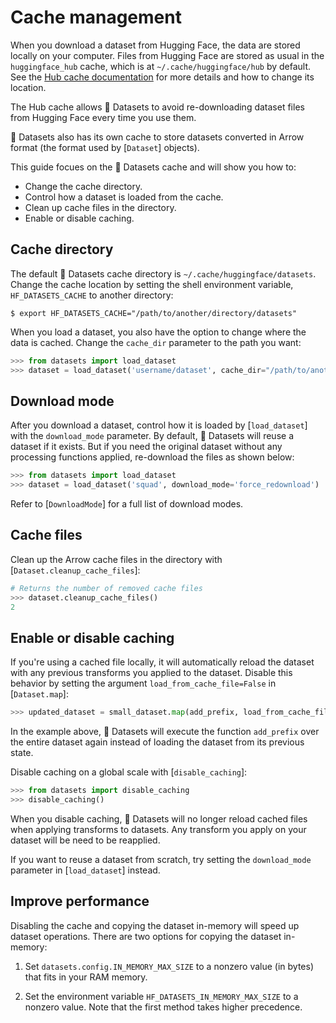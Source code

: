 # Cache management

When you download a dataset from Hugging Face, the data are stored locally on your computer.
Files from Hugging Face are stored as usual in the `huggingface_hub` cache, which is at `~/.cache/huggingface/hub` by default.
See the [Hub cache documentation](https://huggingface.co/docs/huggingface_hub/guides/manage-cache) for more details and how to change its location.

The Hub cache allows 🤗 Datasets to avoid re-downloading dataset files from Hugging Face every time you use them. 

🤗 Datasets also has its own cache to store datasets converted in Arrow format (the format used by [`Dataset`] objects).

This guide focues on the 🤗 Datasets cache and will show you how to:

- Change the cache directory.
- Control how a dataset is loaded from the cache.
- Clean up cache files in the directory.
- Enable or disable caching.

## Cache directory

The default 🤗 Datasets cache directory is `~/.cache/huggingface/datasets`. Change the cache location by setting the shell environment variable, `HF_DATASETS_CACHE` to another directory:

```
$ export HF_DATASETS_CACHE="/path/to/another/directory/datasets"
```

When you load a dataset, you also have the option to change where the data is cached. Change the `cache_dir` parameter to the path you want:

```py
>>> from datasets import load_dataset
>>> dataset = load_dataset('username/dataset', cache_dir="/path/to/another/directory/datasets")
```

## Download mode

After you download a dataset, control how it is loaded by [`load_dataset`] with the `download_mode` parameter. By default, 🤗 Datasets will reuse a dataset if it exists. But if you need the original dataset without any processing functions applied, re-download the files as shown below:

```py
>>> from datasets import load_dataset
>>> dataset = load_dataset('squad', download_mode='force_redownload')
```

Refer to [`DownloadMode`] for a full list of download modes.

## Cache files

Clean up the Arrow cache files in the directory with [`Dataset.cleanup_cache_files`]:

```py
# Returns the number of removed cache files
>>> dataset.cleanup_cache_files()
2
```

## Enable or disable caching

If you're using a cached file locally, it will automatically reload the dataset with any previous transforms you applied to the dataset. Disable this behavior by setting the argument `load_from_cache_file=False` in [`Dataset.map`]:

```py
>>> updated_dataset = small_dataset.map(add_prefix, load_from_cache_file=False)
```

In the example above, 🤗 Datasets will execute the function `add_prefix` over the entire dataset again instead of loading the dataset from its previous state.

Disable caching on a global scale with [`disable_caching`]:

```py
>>> from datasets import disable_caching
>>> disable_caching()
```

When you disable caching, 🤗 Datasets will no longer reload cached files when applying transforms to datasets. Any transform you apply on your dataset will be need to be reapplied.

<Tip>

If you want to reuse a dataset from scratch, try setting the `download_mode` parameter in [`load_dataset`] instead.

</Tip>

<a id='load_dataset_enhancing_performance'></a>

## Improve performance

Disabling the cache and copying the dataset in-memory will speed up dataset operations. There are two options for copying the dataset in-memory:

1. Set `datasets.config.IN_MEMORY_MAX_SIZE` to a nonzero value (in bytes) that fits in your RAM memory. 

2. Set the environment variable `HF_DATASETS_IN_MEMORY_MAX_SIZE` to a nonzero value. Note that the first method takes higher precedence.
